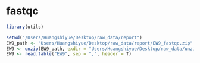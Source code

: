 # fastqc

````R
library(utils)
````

````R
setwd("/Users/Huangshiyue/Desktop/raw_data/report")
EW9_path <- "Users/Huangshiyue/Desktop/raw_data/report/EW9_fastqc.zip"
EW9 <- unzip(EW9_path, exdir = "Users/Huangshiyue/Desktop/raw_data/unzip_report")
EW9 <- read.table("EW9", sep = ",", header = T)
````
